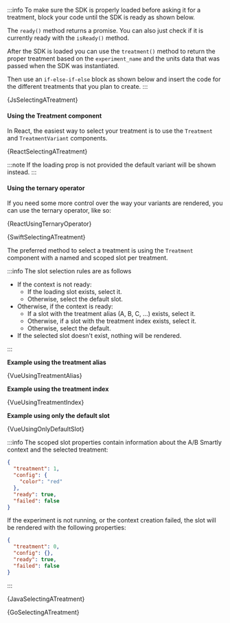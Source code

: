 






<Tabs groupId="language">

<TabItem value="js" label="Javascript">

:::info
To make sure the SDK is properly loaded before asking it for a treatment,
block your code until the SDK is ready as shown below.

The `ready()` method returns a promise. You can also just check if it is
currently ready with the `isReady()` method.

After the SDK is loaded you can use the `treatment()` method to return the proper
treatment based on the `experiment_name` and the units data that was passed when
the SDK was instantiated.

Then use an `if-else-if-else` block as shown below and insert the code for the
different treatments that you plan to create.
:::

<CodeBlock language="js">{JsSelectingATreatment}</CodeBlock>

</TabItem>

<TabItem value="react" label="React">

#### Using the Treatment component

In React, the easiest way to select your treatment is to use the `Treatment`
and `TreatmentVariant` components.

<CodeBlock language="jsx">{ReactSelectingATreatment}</CodeBlock>

:::note
If the loading prop is not provided the default variant will be shown instead.
:::

#### Using the ternary operator

If you need some more control over the way your variants are rendered, you can
use the ternary operator, like so:

<CodeBlock language="jsx">{ReactUsingTernaryOperator}</CodeBlock>

</TabItem>

<Tabitem value="swift" label="Swift">

<!-- TODO: Add blocking of code before context is ready. -->

<CodeBlock language="swift">{SwiftSelectingATreatment}</CodeBlock>

</Tabitem>

<TabItem value="vue" label="Vue2">

The preferred method to select a treatment is using the `Treatment` component
with a named and scoped slot per treatment.

:::info The slot selection rules are as follows

- If the context is not ready:
  - If the loading slot exists, select it.
  - Otherwise, select the default slot.
- Otherwise, if the context is ready:
  - If a slot with the treatment alias (A, B, C, ...) exists, select it.
  - Otherwise, if a slot with the treatment index exists, select it.
  - Otherwise, select the default.
- If the selected slot doesn't exist, nothing will be rendered.

:::

**Example using the treatment alias**

<CodeBlock language="html">{VueUsingTreatmentAlias}</CodeBlock>

**Example using the treatment index**

<CodeBlock language="html">{VueUsingTreatmentIndex}</CodeBlock>

**Example using only the default slot**

<CodeBlock language="html">{VueUsingOnlyDefaultSlot}</CodeBlock>

:::info
The scoped slot properties contain information about the A/B Smartly context
and the selected treatment:

```json
{
  "treatment": 1,
  "config": {
    "color": "red"
  },
  "ready": true,
  "failed": false
}
```

If the experiment is not running, or the context creation failed, the slot
will be rendered with the following properties:

```json
{
  "treatment": 0,
  "config": {},
  "ready": true,
  "failed": false
}
```

:::

</TabItem>

<Tabitem value="java" label="Java">

<!-- TODO: Add blocking of code before context is ready. -->

<CodeBlock language="java">{JavaSelectingATreatment}</CodeBlock>

</Tabitem>

<Tabitem value="go" label="Go">

<!-- TODO: Add blocking of code before context is ready. -->

<CodeBlock language="go">{GoSelectingATreatment}</CodeBlock>

</Tabitem>

</Tabs>
